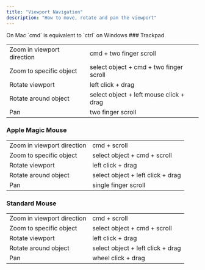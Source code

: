 ```yaml
---
title: "Viewport Navigation"
description: "How to move, rotate and pan the viewport"
---
```


<Note>
On Mac `cmd` is equivalent to `ctrl` on Windows
</Note>
### Trackpad

|  |                            |
| -------- | ------------------------------------- |
| Zoom in viewport direction     | cmd + two finger scroll                     |
| Zoom to specific object      | select object + cmd + two finger scroll                          |
| Rotate viewport   | left click + drag |
| Rotate around object   | select object + left mouse click + drag |
| Pan   | two finger scroll  |


### Apple Magic Mouse

|  |                            |
| -------- | ------------------------------------- |
| Zoom in viewport direction     | cmd + scroll                     |
| Zoom to specific object      | select object + cmd + scroll                          |
| Rotate viewport   | left click + drag |
| Rotate around object   | select object + left click + drag |
| Pan   | single finger scroll  |


### Standard Mouse

|  |                            |
| -------- | ------------------------------------- |
| Zoom in viewport direction     | cmd + scroll                     |
| Zoom to specific object      | select object + cmd + scroll                          |
| Rotate viewport   | left click + drag |
| Rotate around object   | select object + left click + drag |
| Pan   | wheel click + drag  |
